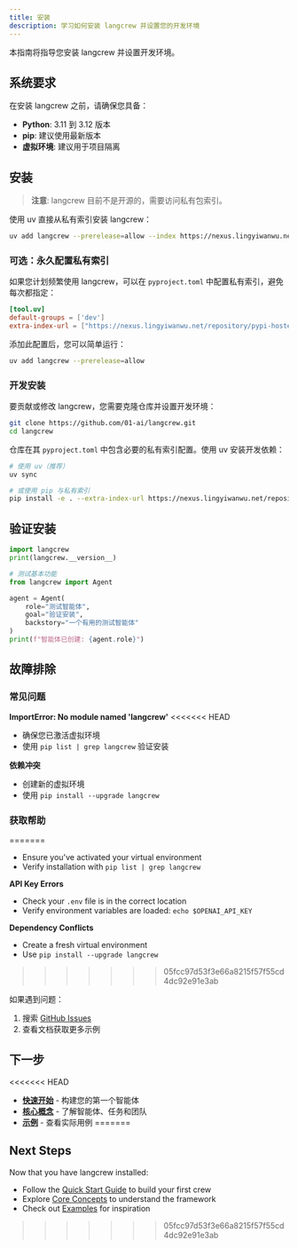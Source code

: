 ```yaml
---
title: 安装
description: 学习如何安装 langcrew 并设置您的开发环境
---
```


本指南将指导您安装 langcrew 并设置开发环境。

## 系统要求

在安装 langcrew 之前，请确保您具备：

- **Python**: 3.11 到 3.12 版本
- **pip**: 建议使用最新版本
- **虚拟环境**: 建议用于项目隔离

## 安装

> **注意**: langcrew 目前不是开源的，需要访问私有包索引。

使用 uv 直接从私有索引安装 langcrew：

```bash
uv add langcrew --prerelease=allow --index https://nexus.lingyiwanwu.net/repository/pypi-hosted/simple
```

### 可选：永久配置私有索引

如果您计划频繁使用 langcrew，可以在 `pyproject.toml` 中配置私有索引，避免每次都指定：

```toml
[tool.uv]
default-groups = ['dev']
extra-index-url = ["https://nexus.lingyiwanwu.net/repository/pypi-hosted/simple"]
```

添加此配置后，您可以简单运行：

```bash
uv add langcrew --prerelease=allow
```

### 开发安装

要贡献或修改 langcrew，您需要克隆仓库并设置开发环境：

```bash
git clone https://github.com/01-ai/langcrew.git
cd langcrew
```

仓库在其 `pyproject.toml` 中包含必要的私有索引配置。使用 uv 安装开发依赖：

```bash
# 使用 uv（推荐）
uv sync

# 或使用 pip 与私有索引
pip install -e . --extra-index-url https://nexus.lingyiwanwu.net/repository/pypi-hosted/simple
```

## 验证安装

```python
import langcrew
print(langcrew.__version__)

# 测试基本功能
from langcrew import Agent

agent = Agent(
    role="测试智能体",
    goal="验证安装",
    backstory="一个有用的测试智能体"
)
print(f"智能体已创建: {agent.role}")
```

## 故障排除

### 常见问题

**ImportError: No module named 'langcrew'**
<<<<<<< HEAD
- 确保您已激活虚拟环境
- 使用 `pip list | grep langcrew` 验证安装

**依赖冲突**
- 创建新的虚拟环境
- 使用 `pip install --upgrade langcrew`

### 获取帮助
=======

- Ensure you've activated your virtual environment
- Verify installation with `pip list | grep langcrew`

**API Key Errors**

- Check your `.env` file is in the correct location
- Verify environment variables are loaded: `echo $OPENAI_API_KEY`

**Dependency Conflicts**

- Create a fresh virtual environment
- Use `pip install --upgrade langcrew`
>>>>>>> 05fcc97d53f3e66a8215f57f55cd4dc92e91e3ab

如果遇到问题：

1. 搜索 [GitHub Issues](https://github.com/01-ai/langcrew/issues)
2. 查看文档获取更多示例

## 下一步

<<<<<<< HEAD
- **[快速开始](/zh/guides/quickstart)** - 构建您的第一个智能体
- **[核心概念](/zh/concepts/)** - 了解智能体、任务和团队
- **[示例](/examples/)** - 查看实际用例
=======
## Next Steps

Now that you have langcrew installed:

- Follow the [Quick Start Guide](/guides/quickstart) to build your first crew
- Explore [Core Concepts](/concepts/agents) to understand the framework
- Check out [Examples](/examples/game-builder) for inspiration
>>>>>>> 05fcc97d53f3e66a8215f57f55cd4dc92e91e3ab
